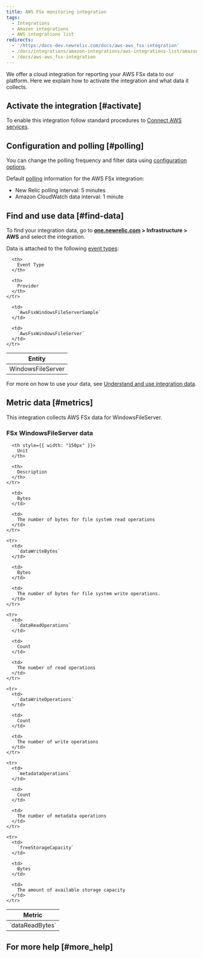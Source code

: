 ```yaml
---
title: AWS FSx monitoring integration
tags:
  - Integrations
  - Amazon integrations
  - AWS integrations list
redirects:
  - '/https:/docs-dev.newrelic.com/docs/aws-aws_fsx-integration'
  - /docs/integrations/amazon-integrations/aws-integrations-list/amazon-fsx-integration
  - /docs/aws-aws_fsx-integration
---
```


We offer a cloud integration for reporting your AWS FSx data to our platform. Here we explain how to activate the integration and what data it collects.

## Activate the integration [#activate]

To enable this integration follow standard procedures to [Connect AWS services](/docs/infrastructure/infrastructure-integrations/getting-started/connect-aws-integrations-infrastructure).

## Configuration and polling [#polling]

You can change the polling frequency and filter data using [configuration options](/docs/integrations/new-relic-integrations/getting-started/configure-polling-frequency-data-collection-cloud-integrations).

Default [polling](/docs/infrastructure/amazon-integrations/aws-integrations-list/aws-polling-intervals-infrastructure-integrations) information for the AWS FSx integration:

* New Relic polling interval: 5 minutes
* Amazon CloudWatch data interval: 1 minute

## Find and use data [#find-data]

To find your integration data, go to **[one.newrelic.com](https://one.newrelic.com/ "Link opens in a new window.") > Infrastructure > AWS** and select the integration.

Data is attached to the following [event types](/docs/insights/use-insights-ui/getting-started/introduction-new-relic-insights#event-type):

<table>
  <thead>
    <tr>
      <th>
        Entity
      </th>

      <th>
        Event Type
      </th>

      <th>
        Provider
      </th>
    </tr>
  </thead>

  <tbody>
    <tr>
      <td>
        WindowsFileServer
      </td>

      <td>
        `AwsFsxWindowsFileServerSample`
      </td>

      <td>
        `AwsFsxWindowsFileServer`
      </td>
    </tr>
  </tbody>
</table>

For more on how to use your data, see [Understand and use integration data](/docs/infrastructure/integrations/find-use-infrastructure-integration-data).

## Metric data [#metrics]

This integration collects AWS FSx data for WindowsFileServer.

### FSx WindowsFileServer data

<table>
  <thead>
    <tr>
      <th style={{ width: "275px" }}>
        Metric
      </th>

      <th style={{ width: "150px" }}>
        Unit
      </th>

      <th>
        Description
      </th>
    </tr>
  </thead>

  <tbody>
    <tr>
      <td>
        `dataReadBytes`
      </td>

      <td>
        Bytes
      </td>

      <td>
        The number of bytes for file system read operations
      </td>
    </tr>

    <tr>
      <td>
        `dataWriteBytes`
      </td>

      <td>
        Bytes
      </td>

      <td>
        The number of bytes for file system write operations.
      </td>
    </tr>

    <tr>
      <td>
        `dataReadOperations`
      </td>

      <td>
        Count
      </td>

      <td>
        The number of read operations
      </td>
    </tr>

    <tr>
      <td>
        `dataWriteOperations`
      </td>

      <td>
        Count
      </td>

      <td>
        The number of write operations
      </td>
    </tr>

    <tr>
      <td>
        `metadataOperations`
      </td>

      <td>
        Count
      </td>

      <td>
        The number of metadata operations
      </td>
    </tr>

    <tr>
      <td>
        `freeStorageCapacity`
      </td>

      <td>
        Bytes
      </td>

      <td>
        The amount of available storage capacity
      </td>
    </tr>
  </tbody>
</table>

## For more help [#more_help]
